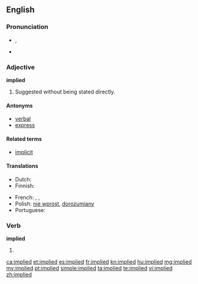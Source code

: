 ==English==

===Pronunciation===
* {{IPA|/ɪmˈplaɪd/}}, {{SAMPA|/Im"plaId/}}
* {{audio|en-us-implied.ogg|Audio (US)}}

===Adjective===
'''implied'''

# Suggested without being stated directly.

====Antonyms====
* [[verbal]]
* [[express]]

====Related terms====
* [[implicit]]

====Translations====
{{trans-top|suggested without being stated directly}}
* Dutch: {{t-|nl|onrechtstreeks}}
* Finnish: {{t-|fi|epäsuora}}
{{trans-mid}}
* French: {{t+|fr|sous-entendu|m}}, {{t|fr|sous-entendue|f}}, {{t+|fr|implicite|m|f}}
* Polish: [[nie wprost]], [[dorozumiany]] {{m}}
* Portuguese: {{t|pt|subentendido|m}}
{{trans-bottom}}

===Verb===
'''implied'''

# {{past of|imply}}

[[ca:implied]]
[[et:implied]]
[[es:implied]]
[[fr:implied]]
[[kn:implied]]
[[hu:implied]]
[[mg:implied]]
[[my:implied]]
[[pt:implied]]
[[simple:implied]]
[[ta:implied]]
[[te:implied]]
[[vi:implied]]
[[zh:implied]]